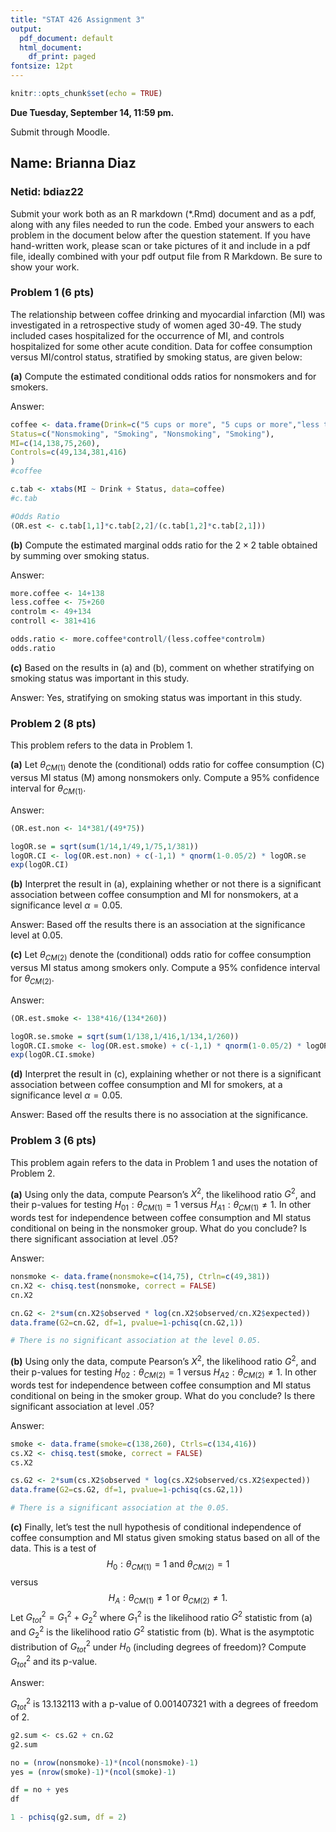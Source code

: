 ```yaml
---
title: "STAT 426 Assignment 3"
output:
  pdf_document: default
  html_document:
    df_print: paged
fontsize: 12pt
---
```


```r
knitr::opts_chunk$set(echo = TRUE)
```
**Due Tuesday, September 14, 11:59 pm.** 

Submit through Moodle.

## Name: Brianna Diaz
### Netid: bdiaz22

Submit your work both as an R markdown (*.Rmd) document and as a pdf, along with any files needed to run the code. Embed your answers to each problem in the document below after the question statement. If you have hand-written work, please scan or take pictures of it and include in a pdf file, ideally combined with your pdf output file from R Markdown. Be sure to show your work.


### Problem 1 (6 pts)
 
The relationship between coffee drinking and myocardial infarction (MI) was investigated in a retrospective study of women aged 30-49. The study included cases hospitalized for the occurrence of MI, and controls hospitalized for some other acute condition. Data for coffee consumption versus MI/control status, stratified by smoking status, are given below:

\begin{center}
    \begin{tabular}{lccc}
    & & \multicolumn{1}{c}{Nonsmokers} \\
     Coffee consumption & & \multicolumn{1}{c}{MI} &
       \multicolumn{1}{c}{Controls} \\[0.5ex] \hline \\[-2ex]
    $\ge 5$ cups/day  & & 14 & 49 \\
    $< 5$ cups/day & & 75 & 381 \\[0.5ex] \hline
    \\
    \\
    & & \multicolumn{1}{c}{Smokers} \\
     Coffee consumption & & \multicolumn{1}{c}{MI} &
       \multicolumn{1}{c}{Controls} \\[0.5ex] \hline \\[-2ex]
    $\ge 5$ cups/day  & & 138 & 134 \\
    $< 5$ cups/day & & 260 & 416 \\[0.5ex] \hline
    \end{tabular}
    \end{center}
    
**(a)** Compute the estimated conditional odds ratios for nonsmokers and for smokers. 

Answer:
```r
coffee <- data.frame(Drink=c("5 cups or more", "5 cups or more","less then 5 cups", "less then 5 cups"),
Status=c("Nonsmoking", "Smoking", "Nonsmoking", "Smoking"),
MI=c(14,138,75,260),
Controls=c(49,134,381,416)
)
#coffee

c.tab <- xtabs(MI ~ Drink + Status, data=coffee)
#c.tab

#Odds Ratio 
(OR.est <- c.tab[1,1]*c.tab[2,2]/(c.tab[1,2]*c.tab[2,1]))

```

**(b)** Compute the estimated marginal odds ratio for the $2\times 2$ table obtained by summing over smoking status.

Answer:
```r
more.coffee <- 14+138
less.coffee <- 75+260
controlm <- 49+134
controll <- 381+416

odds.ratio <- more.coffee*controll/(less.coffee*controlm)
odds.ratio
```

**(c)** Based on the results in (a) and (b), comment on whether stratifying on smoking status was important in this study.

Answer: Yes, stratifying on smoking status was important in this study.

### Problem 2 (8 pts)

This problem refers to the data in Problem 1.

**(a)** Let $\theta_{CM(1)}$ denote the (conditional) odds ratio for coffee consumption (C) versus MI status (M) among nonsmokers only. Compute a 95\% confidence interval for $\theta_{CM(1)}$. 

Answer: 
```r
(OR.est.non <- 14*381/(49*75))

logOR.se = sqrt(sum(1/14,1/49,1/75,1/381))
logOR.CI <- log(OR.est.non) + c(-1,1) * qnorm(1-0.05/2) * logOR.se
exp(logOR.CI)

```

**(b)** Interpret the result in (a), explaining whether or not there is a significant association between coffee consumption and MI for nonsmokers, at a significance level $\alpha=0.05$. 

Answer: Based off the results there is an association at the significance level at 0.05. 

**(c)** Let $\theta_{CM(2)}$ denote the (conditional) odds ratio for coffee consumption versus MI status among smokers only. Compute a 95% confidence interval for $\theta_{CM(2)}$.

Answer:
```r
(OR.est.smoke <- 138*416/(134*260))

logOR.se.smoke = sqrt(sum(1/138,1/416,1/134,1/260))
logOR.CI.smoke <- log(OR.est.smoke) + c(-1,1) * qnorm(1-0.05/2) * logOR.se.smoke
exp(logOR.CI.smoke)
```

**(d)** Interpret the result in (c), explaining whether or not there is a significant association between coffee consumption and MI for smokers, at a significance level $\alpha=0.05$. 

Answer: Based off the results there is no association at the significance. 

### Problem 3 (6 pts)

This problem again refers to the data in Problem 1 and uses the notation of Problem 2.

**(a)** Using only the \textbf{nonsmoker} data, compute Pearson's $X^2$, the likelihood ratio $G^2$, and their p-values for testing $H_{01}: \theta_{CM(1)}=1$ versus $H_{A1}: \theta_{CM(1)}\ne 1$. In other words test for independence between coffee consumption and MI status conditional on being in the nonsmoker group. What do you conclude? Is there significant association at level .05?

Answer:
```r
nonsmoke <- data.frame(nonsmoke=c(14,75), Ctrln=c(49,381))
cn.X2 <- chisq.test(nonsmoke, correct = FALSE)
cn.X2 

cn.G2 <- 2*sum(cn.X2$observed * log(cn.X2$observed/cn.X2$expected))
data.frame(G2=cn.G2, df=1, pvalue=1-pchisq(cn.G2,1))

# There is no significant association at the level 0.05. 
```

**(b)** Using only the \textbf{smoker} data, compute Pearson's $X^2$, the likelihood ratio $G^2$, and their p-values for testing $H_{02}: \theta_{CM(2)}=1$ versus $H_{A2}: \theta_{CM(2)}\ne 1$. In other words test for independence between coffee consumption and MI status conditional on being in the smoker group. What do you conclude? Is there significant association at level .05?

Answer:
```r
smoke <- data.frame(smoke=c(138,260), Ctrls=c(134,416))
cs.X2 <- chisq.test(smoke, correct = FALSE)
cs.X2 

cs.G2 <- 2*sum(cs.X2$observed * log(cs.X2$observed/cs.X2$expected))
data.frame(G2=cs.G2, df=1, pvalue=1-pchisq(cs.G2,1))

# There is a significant association at the 0.05. 
```

**(c)** Finally, let's test the null hypothesis of conditional independence of coffee consumption and MI status given smoking status based on all of the data. This is a test of 
$$H_0: \theta_{CM(1)}=1 \text{ and } \theta_{CM(2)}=1$$
versus
$$H_A: \theta_{CM(1)}\ne 1 \text{ or } \theta_{CM(2)}\ne 1.$$ 
Let $G_{tot}^2 = G_1^2 + G_2^2$ where $G_1^2$ is the likelihood ratio $G^2$ statistic from (a) and $G_2^2$ is the likelihood ratio $G^2$ statistic from (b). What is the asymptotic distribution of $G_{tot}^2$ under $H_0$ (including degrees of freedom)? Compute $G_{tot}^2$ and its p-value.

Answer: 

$G_{tot}^2$ is 13.132113 with a p-value of 0.001407321 with a degrees of freedom of 2. 

```r
g2.sum <- cs.G2 + cn.G2
g2.sum

no = (nrow(nonsmoke)-1)*(ncol(nonsmoke)-1)
yes = (nrow(smoke)-1)*(ncol(smoke)-1)

df = no + yes
df

1 - pchisq(g2.sum, df = 2)
```

